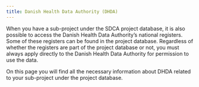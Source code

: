 ```yaml
---
title: Danish Health Data Authority (DHDA)
---
```


When you have a sub-project under the SDCA project database, it is also possible to access the Danish Health Data Authority's national registers. Some of these registers can be found in the project database. Regardless of whether the registers are part of the project database or not, you must always apply directly to the Danish Health Data Authority for permission to use the data. 

On this page you will find all the necessary information about DHDA related to your sub-project under the project database.
